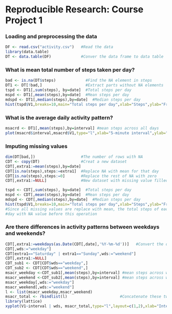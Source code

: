 # Reproducible Research: Course Project 1

### Loading and preprocessing the data
```r
DF <- read.csv("activity.csv")   #Read the data
library(data.table)
DT <- data.table(DF)             #Conver the data frame to data table
```
### What is mean total number of steps taken per day?
```r
bad <- is.na(DT$steps)             #Find the NA element in steps
DT1 <- DT[!bad,]                   #Extract parts without NA elements
tspd <- DT1[,sum(steps), by=date]  #Total steps per day
mspd <- DT1[,mean(steps),by=date]  #Mean steps per day
mdspd <- DT1[,median(steps),by=date]  #Median steps per day
hist(tspd$V1,breaks=10,main="Total steps per day",xlab="Steps",ylab="Frequency")
```  

### What is the average daily activity pattern?
```r
msacrd <- DT1[,mean(steps),by=interval] #mean steps across all days
plot(msacrd$interval,msacrd$V1,type="l",xlab="5-minute interval",ylab="Average number of steps")
```

### Imputing missing values
```r
dim(DT[bad,])                    #The number of rows with NA
CDT <- copy(DT)                  #Creat a new dataset
CDT[,extra1:=mean(steps),by=date]
CDT[is.na(steps),steps:=extra1]  #Replace NA with mean for that day
CDT[is.na(steps),steps:=0]       #Replace the rest of NA with zero
CDT[,extra1:=NULL]               #New dataset with missing value filled in

tspd <- CDT[,sum(steps), by=date]  #Total steps per day
mspd <- CDT[,mean(steps),by=date]  #Mean steps per day
mdspd <- CDT[,median(steps),by=date]  #Median steps per day
hist(tspd$V1,breaks=10,main="Total steps per day",xlab="Steps",ylab="Frequency")
#Since all missing values are replace with mean, the total steps of each day will increase for the
#day with NA value before this operation
```

### Are there differences in activity patterns between weekdays and weekends?
```r
CDT[,extra1:=weekdays(as.Date(CDT[,date],'%Y-%m-%d'))]   #Convert the date into weekdays
CDT[,wds:="weekday"]
CDT[extra1=="Saturday" | extra1=="Sunday",wds:="weekend"]
CDT[,extra1:=NULL]
CDT_sub1 <- CDT[CDT$wds=="weekday",]
CDT_sub2 <- CDT[CDT$wds=="weekend",]
msacr_weekday <-CDT_sub1[,mean(steps),by=interval] #mean steps across weekdays
msacr_weekend <-CDT_sub2[,mean(steps),by=interval] #mean steps across weekdays
msacr_weekday[,wds:="weekday"]
msacr_weekend[,wds:="weekend"]
l <- list(msacr_weekday,msacr_weekend)
msacr_total <- rbindlist(l)                       #Concatenate these two data.table
library(lattice)
xyplot(V1~interval | wds, msacr_total,type="l",layout=c(1,2),xlab="Interval",ylab="Number of steps")
```